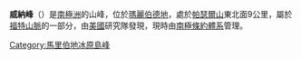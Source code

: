{{coord|76|49|S|144|30|W|display=title}}

'''威納峰'''（{{lang-en|Wiener Peaks}}）是[[南極洲|南極洲]]的山峰，位於[[瑪麗伯德地|瑪麗伯德地]]，處於[[帕瑟爾山|帕瑟爾山]]東北面9公里，屬於[[福特山脈|福特山脈]]的一部分，由[[美國|美國]]研究隊發現，現時由[[南極條約體系|南極條約體系]]管理。

{{DEFAULTSORT:Wiener Peaks}}
[[Category:馬里伯地冰原島峰|Category:馬里伯地冰原島峰]]


{{MarieByrdLand-geo-stub}}